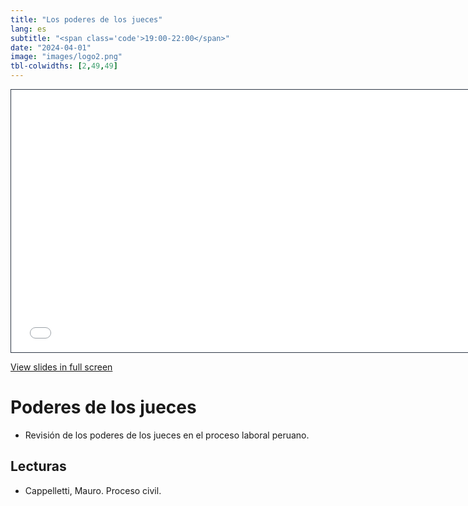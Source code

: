 ```yaml
---
title: "Los poderes de los jueces"
lang: es
subtitle: "<span class='code'>19:00-22:00</span>"
date: "2024-04-01"
image: "images/logo2.png"
tbl-colwidths: [2,49,49]
---
```


```{=html}
<iframe class="slide-deck" src="../materials/2024-03-JUECES-PRECEDENTE-DOCTRINA-CASATORIA-PLENOS.html" height="420" width="747" style="border: 1px solid #2e3846;"></iframe>
```

[View slides in full screen](../materials/2024-03-JUECES-PRECEDENTE-DOCTRINA-CASATORIA-PLENOS.html)

# Poderes de los jueces

-   Revisión de los poderes de los jueces en el proceso laboral peruano. 

## Lecturas

-   Cappelletti, Mauro. Proceso civil.